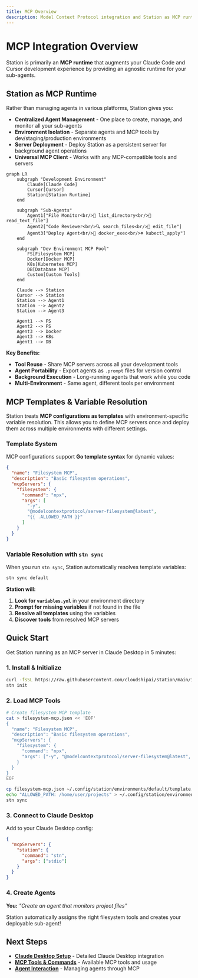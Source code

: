 ```yaml
---
title: MCP Overview
description: Model Context Protocol integration and Station as MCP runtime
---
```


# MCP Integration Overview

Station is primarily an **MCP runtime** that augments your Claude Code and Cursor development experience by providing an agnostic runtime for your sub-agents.

## Station as MCP Runtime

Rather than managing agents in various platforms, Station gives you:

- **Centralized Agent Management** - One place to create, manage, and monitor all your sub-agents
- **Environment Isolation** - Separate agents and MCP tools by dev/staging/production environments  
- **Server Deployment** - Deploy Station as a persistent server for background agent operations
- **Universal MCP Client** - Works with any MCP-compatible tools and servers

```mermaid
graph LR
    subgraph "Development Environment"
        Claude[Claude Code]
        Cursor[Cursor]
        Station[Station Runtime]
    end
    
    subgraph "Sub-Agents"
        Agent1["File Monitor<br/>📁 list_directory<br/>📄 read_text_file"]
        Agent2["Code Reviewer<br/>🔍 search_files<br/>📝 edit_file"]
        Agent3["Deploy Agent<br/>🐳 docker_exec<br/>☸️ kubectl_apply"]
    end
    
    subgraph "Dev Environment MCP Pool"
        FS[Filesystem MCP]
        Docker[Docker MCP]
        K8s[Kubernetes MCP]
        DB[Database MCP]
        Custom[Custom Tools]
    end
    
    Claude --> Station
    Cursor --> Station
    Station --> Agent1
    Station --> Agent2
    Station --> Agent3
    
    Agent1 --> FS
    Agent2 --> FS
    Agent3 --> Docker
    Agent3 --> K8s
    Agent1 --> DB
```

**Key Benefits:**
- **Tool Reuse** - Share MCP servers across all your development tools
- **Agent Portability** - Export agents as `.prompt` files for version control
- **Background Execution** - Long-running agents that work while you code
- **Multi-Environment** - Same agent, different tools per environment

## MCP Templates & Variable Resolution

Station treats **MCP configurations as templates** with environment-specific variable resolution. This allows you to define MCP servers once and deploy them across multiple environments with different settings.

### Template System

MCP configurations support **Go template syntax** for dynamic values:

```json
{
  "name": "Filesystem MCP",
  "description": "Basic filesystem operations",
  "mcpServers": {
    "filesystem": {
      "command": "npx",
      "args": [
        "-y",
        "@modelcontextprotocol/server-filesystem@latest",
        "{{ .ALLOWED_PATH }}"
      ]
    }
  }
}
```

### Variable Resolution with `stn sync`

When you run `stn sync`, Station automatically resolves template variables:

```bash
stn sync default
```

**Station will:**
1. **Look for `variables.yml`** in your environment directory
2. **Prompt for missing variables** if not found in the file
3. **Resolve all templates** using the variables
4. **Discover tools** from resolved MCP servers

## Quick Start

Get Station running as an MCP server in Claude Desktop in 5 minutes:

### 1. Install & Initialize
```bash
curl -fsSL https://raw.githubusercontent.com/cloudshipai/station/main/install.sh | bash
stn init
```

### 2. Load MCP Tools
```bash
# Create filesystem MCP template
cat > filesystem-mcp.json << 'EOF'
{
  "name": "Filesystem MCP",
  "description": "Basic filesystem operations", 
  "mcpServers": {
    "filesystem": {
      "command": "npx",
      "args": ["-y", "@modelcontextprotocol/server-filesystem@latest", "{{ .ALLOWED_PATH }}"]
    }
  }
}
EOF

cp filesystem-mcp.json ~/.config/station/environments/default/template.json
echo "ALLOWED_PATH: /home/user/projects" > ~/.config/station/environments/default/variables.yml
stn sync
```

### 3. Connect to Claude Desktop
Add to your Claude Desktop config:
```json
{
  "mcpServers": {
    "station": {
      "command": "stn",
      "args": ["stdio"]
    }
  }
}
```

### 4. Create Agents
**You:** *"Create an agent that monitors project files"*

Station automatically assigns the right filesystem tools and creates your deployable sub-agent!

## Next Steps

- **[Claude Desktop Setup](/station/en/mcp/claude-desktop)** - Detailed Claude Desktop integration
- **[MCP Tools & Commands](/station/en/mcp/tools)** - Available MCP tools and usage
- **[Agent Interaction](/station/en/mcp/agents)** - Managing agents through MCP
